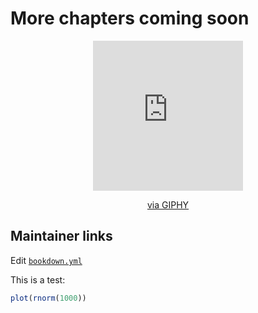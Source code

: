 # More chapters coming soon <i class="fas fa-screwdriver"></i>

<center>
<iframe src="https://giphy.com/embed/EIiJp9cQ3GeEU" width="240" height="240" frameBorder="0" class="giphy-embed" allowFullScreen></iframe><p><a href="https://giphy.com/gifs/please-construction-patient-EIiJp9cQ3GeEU">via GIPHY</a></p>
</center>

## Maintainer links

Edit [`bookdown.yml`](https://github.com/jtr13/d3book/edit/master/_bookdown.yml){target="_blank"}

This is a test:

```r
plot(rnorm(1000))
```

